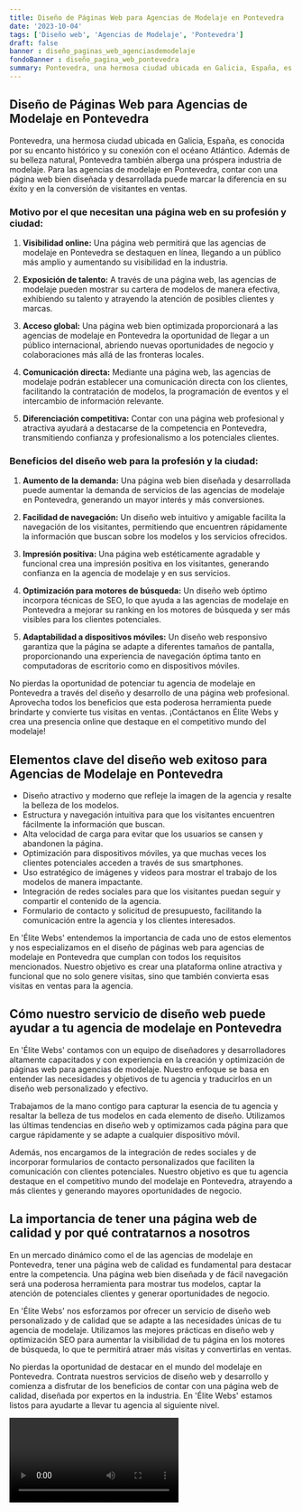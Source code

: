 ```yaml
---
title: Diseño de Páginas Web para Agencias de Modelaje en Pontevedra
date: '2023-10-04'
tags: ['Diseño web', 'Agencias de Modelaje', 'Pontevedra']
draft: false
banner : diseño_paginas_web_agenciasdemodelaje
fondoBanner : diseño_pagina_web_pontevedra
summary: Pontevedra, una hermosa ciudad ubicada en Galicia, España, es conocida por su encanto histórico y su conexión con el océano Atlántico. Además de su belleza natural, Pontevedra también alberga una próspera industria de modelaje. Para las agencias de modelaje en Pontevedra, contar con una página web bien diseñada y desarrollada puede marcar la diferencia en su éxito y en la conversión de visitantes en ventas.
---
```


## Diseño de Páginas Web para Agencias de Modelaje en Pontevedra

Pontevedra, una hermosa ciudad ubicada en Galicia, España, es conocida por su encanto histórico y su conexión con el océano Atlántico. Además de su belleza natural, Pontevedra también alberga una próspera industria de modelaje. Para las agencias de modelaje en Pontevedra, contar con una página web bien diseñada y desarrollada puede marcar la diferencia en su éxito y en la conversión de visitantes en ventas.

### Motivo por el que necesitan una página web en su profesión y ciudad:

1. **Visibilidad online:** Una página web permitirá que las agencias de modelaje en Pontevedra se destaquen en línea, llegando a un público más amplio y aumentando su visibilidad en la industria.

2. **Exposición de talento:** A través de una página web, las agencias de modelaje pueden mostrar su cartera de modelos de manera efectiva, exhibiendo su talento y atrayendo la atención de posibles clientes y marcas.

3. **Acceso global:** Una página web bien optimizada proporcionará a las agencias de modelaje en Pontevedra la oportunidad de llegar a un público internacional, abriendo nuevas oportunidades de negocio y colaboraciones más allá de las fronteras locales.

4. **Comunicación directa:** Mediante una página web, las agencias de modelaje podrán establecer una comunicación directa con los clientes, facilitando la contratación de modelos, la programación de eventos y el intercambio de información relevante.

5. **Diferenciación competitiva:** Contar con una página web profesional y atractiva ayudará a destacarse de la competencia en Pontevedra, transmitiendo confianza y profesionalismo a los potenciales clientes.

### Beneficios del diseño web para la profesión y la ciudad:

1. **Aumento de la demanda:** Una página web bien diseñada y desarrollada puede aumentar la demanda de servicios de las agencias de modelaje en Pontevedra, generando un mayor interés y más conversiones.

2. **Facilidad de navegación:** Un diseño web intuitivo y amigable facilita la navegación de los visitantes, permitiendo que encuentren rápidamente la información que buscan sobre los modelos y los servicios ofrecidos.

3. **Impresión positiva:** Una página web estéticamente agradable y funcional crea una impresión positiva en los visitantes, generando confianza en la agencia de modelaje y en sus servicios.

4. **Optimización para motores de búsqueda:** Un diseño web óptimo incorpora técnicas de SEO, lo que ayuda a las agencias de modelaje en Pontevedra a mejorar su ranking en los motores de búsqueda y ser más visibles para los clientes potenciales.

5. **Adaptabilidad a dispositivos móviles:** Un diseño web responsivo garantiza que la página se adapte a diferentes tamaños de pantalla, proporcionando una experiencia de navegación óptima tanto en computadoras de escritorio como en dispositivos móviles.

No pierdas la oportunidad de potenciar tu agencia de modelaje en Pontevedra a través del diseño y desarrollo de una página web profesional. Aprovecha todos los beneficios que esta poderosa herramienta puede brindarte y convierte tus visitas en ventas. ¡Contáctanos en Élite Webs y crea una presencia online que destaque en el competitivo mundo del modelaje!

<GifSeo />

<Cta />

## Elementos clave del diseño web exitoso para Agencias de Modelaje en Pontevedra

- Diseño atractivo y moderno que refleje la imagen de la agencia y resalte la belleza de los modelos.
- Estructura y navegación intuitiva para que los visitantes encuentren fácilmente la información que buscan.
- Alta velocidad de carga para evitar que los usuarios se cansen y abandonen la página.
- Optimización para dispositivos móviles, ya que muchas veces los clientes potenciales acceden a través de sus smartphones.
- Uso estratégico de imágenes y videos para mostrar el trabajo de los modelos de manera impactante.
- Integración de redes sociales para que los visitantes puedan seguir y compartir el contenido de la agencia.
- Formulario de contacto y solicitud de presupuesto, facilitando la comunicación entre la agencia y los clientes interesados.

En 'Élite Webs' entendemos la importancia de cada uno de estos elementos y nos especializamos en el diseño de páginas web para agencias de modelaje en Pontevedra que cumplan con todos los requisitos mencionados. Nuestro objetivo es crear una plataforma online atractiva y funcional que no solo genere visitas, sino que también convierta esas visitas en ventas para la agencia.

## Cómo nuestro servicio de diseño web puede ayudar a tu agencia de modelaje en Pontevedra

En 'Élite Webs' contamos con un equipo de diseñadores y desarrolladores altamente capacitados y con experiencia en la creación y optimización de páginas web para agencias de modelaje. Nuestro enfoque se basa en entender las necesidades y objetivos de tu agencia y traducirlos en un diseño web personalizado y efectivo.

Trabajamos de la mano contigo para capturar la esencia de tu agencia y resaltar la belleza de tus modelos en cada elemento de diseño. Utilizamos las últimas tendencias en diseño web y optimizamos cada página para que cargue rápidamente y se adapte a cualquier dispositivo móvil.

Además, nos encargamos de la integración de redes sociales y de incorporar formularios de contacto personalizados que faciliten la comunicación con clientes potenciales. Nuestro objetivo es que tu agencia destaque en el competitivo mundo del modelaje en Pontevedra, atrayendo a más clientes y generando mayores oportunidades de negocio.

## La importancia de tener una página web de calidad y por qué contratarnos a nosotros

En un mercado dinámico como el de las agencias de modelaje en Pontevedra, tener una página web de calidad es fundamental para destacar entre la competencia. Una página web bien diseñada y de fácil navegación será una poderosa herramienta para mostrar tus modelos, captar la atención de potenciales clientes y generar oportunidades de negocio.

En 'Élite Webs' nos esforzamos por ofrecer un servicio de diseño web personalizado y de calidad que se adapte a las necesidades únicas de tu agencia de modelaje. Utilizamos las mejores prácticas en diseño web y optimización SEO para aumentar la visibilidad de tu página en los motores de búsqueda, lo que te permitirá atraer más visitas y convertirlas en ventas.

No pierdas la oportunidad de destacar en el mundo del modelaje en Pontevedra. Contrata nuestros servicios de diseño web y desarrollo y comienza a disfrutar de los beneficios de contar con una página web de calidad, diseñada por expertos en la industria. En 'Élite Webs' estamos listos para ayudarte a llevar tu agencia al siguiente nivel.

<Video />

<CtaBot job='Agencias de Modelaje' city='Pontevedra'/>

<Gmaps query='Pontevedra+españa+maps' />